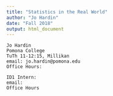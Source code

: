```yaml
---
title: "Statistics in the Real World"
author: "Jo Hardin"
date: "Fall 2018"
output: html_document
---
```



```
Jo Hardin
Pomona College
TuTh 11-12:15, Millikan
email: jo.hardin@pomona.edu
Office Hours:
```


```
ID1 Intern:
email:
Office Hours
```
